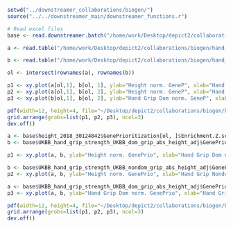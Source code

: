 ```r
setwd("../downstreamer_collaborations/biogen/")
source("../../downstreamer_main/downstreamer_functions.r")

# Read excel files
base <- read.downstreamer.batch("/home/work/Desktop/depict2/collaborations/biogen/hand_grip_strength/2021-04-09/")


```

```r
a <- read.table("/home/work/Desktop/depict2/collaborations/biogen/hand_grip_strength/2021-04-09/height_2018_30124842_hg19_normalizedGenePvalues.txt", row.names=1, header=1)

b <- read.table("/home/work/Desktop/depict2/collaborations/biogen/hand_grip_strength/2021-04-09/UKBB_hand_grip_strength_normalizedGenePvalues.txt", row.names=1, header=1)

ol <- intersect(rownames(a), rownames(b))

p1 <- xy.plot(a[ol,1], b[ol, 1], ylab="Height norm. GeneP", xlab="Hand Grip Dom norm. GeneP")
p2 <- xy.plot(a[ol,1], b[ol, 2], ylab="Height norm. GeneP", xlab="Hand Grip Nondom norm. GeneP")
p3 <- xy.plot(b[ol,1], b[ol, 2], ylab="Hand Grip Dom norm. GeneP", xlab="Hand Grip Nondom norm. GeneP")

pdf(width=12, height=4, file="~/Desktop/depict2/collaborations/biogen/hand_grip_strength/2021-04-09/heigth_vs_hand_grip_strength_gene_pvalue_comparison.pdf")
grid.arrange(grobs=list(p1, p2, p3), ncol=3)
dev.off()

```


```r
a <- base$height_2018_30124842$GenePrioritization[ol, ]$Enrichment.Z.score
b <- base$UKBB_hand_grip_strength_UKBB_dom_grip_abs_height_adj$GenePrioritization[ol, ]$Enrichment.Z.score

p1 <- xy.plot(a, b, ylab="Height norm. GenePrio", xlab="Hand Grip Dom norm. GenePrio")

b <- base$UKBB_hand_grip_strength_UKBB_nondom_grip_abs_height_adj$GenePrioritization[ol, ]$Enrichment.Z.score
p2 <- xy.plot(a, b, ylab="Height norm. GenePrio", xlab="Hand Grip Nondom norm. GenePrio")

a <- base$UKBB_hand_grip_strength_UKBB_dom_grip_abs_height_adj$GenePrioritization[ol, ]$Enrichment.Z.score
p3 <- xy.plot(a, b, ylab="Hand Grip Dom norm. GenePrio", xlab="Hand Grip Nondom norm. GenePrio")

pdf(width=12, height=4, file="~/Desktop/depict2/collaborations/biogen/hand_grip_strength/2021-04-09/heigth_vs_hand_grip_strength_gene_prioritization_comparison.pdf")
grid.arrange(grobs=list(p1, p2, p3), ncol=3)
dev.off()
```

